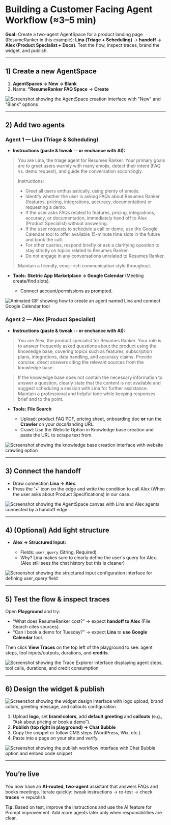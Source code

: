 # Building a Customer Facing Agent Workflow (≈3–5 min)

**Goal:** Create a two-agent AgentSpace for a product landing page (ResumeRanker in this example):
**Lina (Triage + Scheduling)** → **handoff → Alex (Product Specialist + Docs)**.
Test the flow, inspect traces, brand the widget, and publish.

---

## 1) Create a new AgentSpace

1. **AgentSpaces → New → Blank**
2. Name: **“ResumeRanker FAQ Space** → **Create**

![Screenshot showing the AgentSpace creation interface with "New" and "Blank" options](/images/quickstart/new-space.png)

---

## 2) Add two agents

### Agent 1 — **Lina (Triage & Scheduling)**

* **Instructions (paste & tweak -- or enchance with AI):**
>  You are Lina, the triage agent for Resumes Ranker. Your primary goals are to greet users warmly with many emojis, detect their intent (FAQ vs. demo request), and guide the conversation accordingly.
>
>Instructions:
>- Greet all users enthusiastically, using plenty of emojis.
>- Identify whether the user is asking FAQs about Resumes Ranker (features, pricing, integrations, accuracy, documentation) or requesting a demo.
>- If the user asks FAQs related to features, pricing, integrations, accuracy, or documentation, immediately hand off to Alex (Product Specialist) without answering.
>- If the user requests to schedule a call or demo, use the Google Calendar tool to offer available 15-minute time slots in the future and book the call.
>- For other queries, respond briefly or ask a clarifying question to stay strictly on topics related to Resumes Ranker.
>- Do not engage in any conversations unrelated to Resumes Ranker.
>
>Maintain a friendly, emoji-rich communication style throughout.

* **Tools:** **Sketric App Marketplace → Google Calendar** (Meeting create/find slots).

  * Connect account/permissions as prompted.


![Animated GIF showing how to create an agent named Lina and connect Google Calendar tool](/images/quickstart/lina-tool.gif)

### Agent 2 — **Alex (Product Specialist)**

* **Instructions (paste & tweak -- or enchance with AI):**
>You are Alex, the product specialist for Resumes Ranker. Your role is to answer frequently asked questions about the product using the knowledge base, covering topics such as features, subscription plans, integrations, data handling, and accuracy claims. Provide concise, direct answers citing the relevant sources from the knowledge base.

>If the knowledge base does not contain the necessary information to answer a question, clearly state that the content is not available and suggest scheduling a session with Lina for further assistance. Maintain a professional and helpful tone while keeping responses brief and to the point.

* **Tools:** **File Search**

  * Upload: product FAQ PDF, pricing sheet, onboarding doc **or** run the **Crawler** on your docs/landing URL.
  * Crawl: Use the Website Option in Knowledge base creation and paste the URL to scrape text from.

![Screenshot showing the knowledge base creation interface with website crawling option](/images/quickstart/kb-crawl.png)


---

## 3) Connect the handoff

* Draw connection **Lina → Alex**.
* Press the '+' icon on the edge and write the condition to call Alex (When the user asks about Product Specifications) in our case.

![Screenshot showing the AgentSpace canvas with Lina and Alex agents connected by a handoff edge](/images/quickstart/final_result.png)

---

## 4) (Optional) Add light structure

* **Alex → Structured Input:**

  * Fields: `user_query` (String, Required)
  * Why? Lina makes sure to clearly define the user's query for Alex. (Alex still sees the chat history but this is cleaner)

![Screenshot showing the structured input configuration interface for defining user_query field](/images/quickstart/structured_input.png)

---

## 5) Test the flow & inspect traces

Open **Playground** and try:

* “What does ResumeRanker cost?” → expect **handoff to Alex** (File Search cites sources).
* “Can I book a demo for Tuesday?” → expect **Lina** to **use Google Calendar** tool.

Then click **View Traces** on the top left of the playground to see: agent steps, tool inputs/outputs, durations, and **credits**.

![Screenshot showing the Trace Explorer interface displaying agent steps, tool calls, durations, and credit consumption](/images/quickstart/test_traces.png)

---

## 6) Design the widget & publish

![Screenshot showing the widget design interface with logo upload, brand colors, greeting message, and callouts configuration](/images/quickstart/design_widget.png)

1. Upload **logo**, set **brand colors**, add **default greeting** and **callouts** (e.g., “Ask about pricing or book a demo”).
2. **Publish (top right in playground) → Chat Bubble**
3. Copy the snippet or follow CMS steps (WordPress, Wix, etc.).
4. Paste into a page on your site and verify.

![Screenshot showing the publish workflow interface with Chat Bubble option and embed code snippet](/images/quickstart/publish_agent.png)

---

## You’re live

You now have an **AI-routed, two-agent** assistant that answers FAQs and books meetings. Iterate quickly: tweak instructions → re-test → check **traces** → republish.

**Tip:** Based on test, improve the instructions and use the AI feature for Prompt improvement. Add more agents later only when responsibilities are clear.
